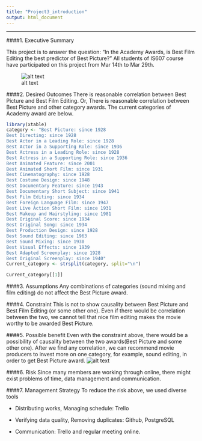 ```yaml
---
title: "Project3_introduction"
output: html_document
---
```


* * *

####1. Executive Summary

This project is to answer the question: “In the Academy Awards, is Best Film Editing the best predictor of Best Picture?”
All students of IS607 course have participated on this project from Mar 14th to Mar 29th.

![alt text](/Users/seoungyoonlim/Documents/cuny/IS607/project3/screen.png)

####2. Desired Outcomes
There is reasonable correlation between Best Picture and Best Film Editing. 
Or,
 There is reasonable correlation between Best Picture and other category awards. The current categories of Academy award are below.
```r
library(xtable) 
category <- "Best Picture: since 1928
Best Directing: since 1928
Best Actor in a Leading Role: since 1928
Best Actor in a Supporting Role: since 1936
Best Actress in a Leading Role: since 1928
Best Actress in a Supporting Role: since 1936
Best Animated Feature: since 2001
Best Animated Short Film: since 1931
Best Cinematography: since 1928
Best Costume Design: since 1948
Best Documentary Feature: since 1943
Best Documentary Short Subject: since 1941
Best Film Editing: since 1934
Best Foreign Language Film: since 1947
Best Live Action Short Film: since 1931
Best Makeup and Hairstyling: since 1981
Best Original Score: since 1934
Best Original Song: since 1934
Best Production Design: since 1928
Best Sound Editing: since 1963
Best Sound Mixing: since 1930
Best Visual Effects: since 1939
Best Adapted Screenplay: since 1928
Best Original Screenplay: since 1940"
Current_category <- strsplit(category, split="\n")
```
```r
Current_category[[1]]
``` 

####3. Assumptions
Any combinations of categories (sound mixing and film editing) do not affect the Best Picture award.

####4. Constraint
This is not to show causality between Best Picture and Best Film Editing (or some other one). Even if there would be correlation between the two, we cannot tell that nice film editing makes the movie worthy to be awarded Best Picture.

####5. Possible benefit 
Even with the constraint above, there would be a possibility of causality between the two awards(Best Picture and some other one). After we find any correlation, we can recommend movie producers to invest more on one category, for example, sound editing, in order to get Best Picture award.
![alt text](/Users/seoungyoonlim/Documents/cuny/IS607/project3/best.jpg)

####6. Risk
Since many members are working through online, there might exist problems of time, data management and communication.

####7. Management Strategy 
To reduce the risk above, we used diverse tools


 - Distributing works, Managing schedule: Trello
 
 - Verifying data quality, Removing duplicates: Github, PostgreSQL 
 
 - Communication: Trello and regular meeting online.

